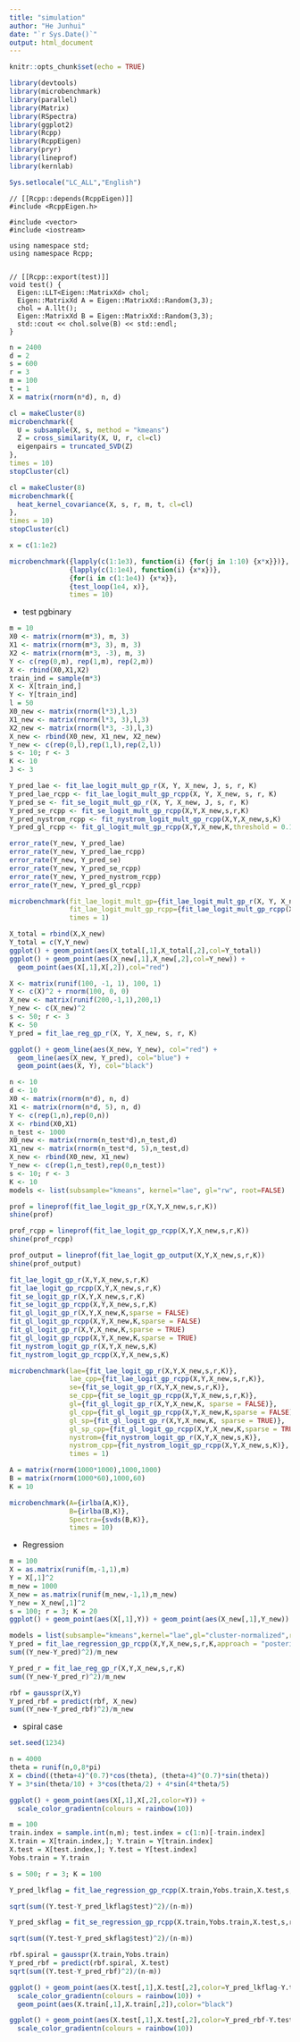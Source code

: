 ```yaml
---
title: "simulation"
author: "He Junhui"
date: "`r Sys.Date()`"
output: html_document
---
```


```r
knitr::opts_chunk$set(echo = TRUE)
```

```r
library(devtools)
library(microbenchmark)
library(parallel)
library(Matrix)
library(RSpectra)
library(ggplot2)
library(Rcpp)
library(RcppEigen)
library(pryr)
library(lineprof)
library(kernlab)
```

```r
Sys.setlocale("LC_ALL","English")
```

```Rcpp
// [[Rcpp::depends(RcppEigen)]]
#include <RcppEigen.h>

#include <vector>
#include <iostream>

using namespace std;
using namespace Rcpp;


// [[Rcpp::export(test)]]
void test() {
  Eigen::LLT<Eigen::MatrixXd> chol;
  Eigen::MatrixXd A = Eigen::MatrixXd::Random(3,3);
  chol = A.llt();
  Eigen::MatrixXd B = Eigen::MatrixXd::Random(3,3);
  std::cout << chol.solve(B) << std::endl;
}
```


```r
n = 2400
d = 2
s = 600
r = 3
m = 100
t = 1
X = matrix(rnorm(n*d), n, d)
```

```r
cl = makeCluster(8)
microbenchmark({
  U = subsample(X, s, method = "kmeans")
  Z = cross_similarity(X, U, r, cl=cl)
  eigenpairs = truncated_SVD(Z)
},
times = 10)
stopCluster(cl)
```

```r
cl = makeCluster(8)
microbenchmark({
  heat_kernel_covariance(X, s, r, m, t, cl=cl)
},
times = 10)
stopCluster(cl)
```

```r
x = c(1:1e2)
```



```r
microbenchmark({lapply(c(1:1e3), function(i) {for(j in 1:10) {x*x}})},
               {lapply(c(1:1e4), function(i) {x*x})},
               {for(i in c(1:1e4)) {x*x}},
               {test_loop(1e4, x)},
               times = 10)
```



+ test pgbinary



```r
m = 10
X0 <- matrix(rnorm(m*3), m, 3)
X1 <- matrix(rnorm(m*3, 3), m, 3)
X2 <- matrix(rnorm(m*3, -3), m, 3)
Y <- c(rep(0,m), rep(1,m), rep(2,m))
X <- rbind(X0,X1,X2)
train_ind = sample(m*3)
X <- X[train_ind,]
Y <- Y[train_ind]
l = 50
X0_new <- matrix(rnorm(l*3),l,3)
X1_new <- matrix(rnorm(l*3, 3),l,3)
X2_new <- matrix(rnorm(l*3, -3),l,3)
X_new <- rbind(X0_new, X1_new, X2_new)
Y_new <- c(rep(0,l),rep(1,l),rep(2,l))
s <- 10; r <- 3
K <- 10
J <- 3
```

```r
Y_pred_lae <- fit_lae_logit_mult_gp_r(X, Y, X_new, J, s, r, K)
Y_pred_lae_rcpp <- fit_lae_logit_mult_gp_rcpp(X, Y, X_new, s, r, K)
Y_pred_se <- fit_se_logit_mult_gp_r(X, Y, X_new, J, s, r, K)
Y_pred_se_rcpp <- fit_se_logit_mult_gp_rcpp(X,Y,X_new,s,r,K)
Y_pred_nystrom_rcpp <- fit_nystrom_logit_mult_gp_rcpp(X,Y,X_new,s,K)
Y_pred_gl_rcpp <- fit_gl_logit_mult_gp_rcpp(X,Y,X_new,K,threshold = 0.1)
```

```r
error_rate(Y_new, Y_pred_lae)
error_rate(Y_new, Y_pred_lae_rcpp)
error_rate(Y_new, Y_pred_se)
error_rate(Y_new, Y_pred_se_rcpp)
error_rate(Y_new, Y_pred_nystrom_rcpp)
error_rate(Y_new, Y_pred_gl_rcpp)
```



```r
microbenchmark(fit_lae_logit_mult_gp={fit_lae_logit_mult_gp_r(X, Y, X_new, J, s, r, K)},
               fit_lae_logit_mult_gp_rcpp={fit_lae_logit_mult_gp_rcpp(X, Y, X_new, s, r, K)},
               times = 1)
```

```r
X_total = rbind(X,X_new)
Y_total = c(Y,Y_new)
ggplot() + geom_point(aes(X_total[,1],X_total[,2],col=Y_total))
ggplot() + geom_point(aes(X_new[,1],X_new[,2],col=Y_new)) +
  geom_point(aes(X[,1],X[,2]),col="red")
```

```r
X <- matrix(runif(100, -1, 1), 100, 1)
Y <- c(X)^2 + rnorm(100, 0, 0)
X_new <- matrix(runif(200,-1,1),200,1)
Y_new <- c(X_new)^2
s <- 50; r <- 3
K <- 50
Y_pred = fit_lae_reg_gp_r(X, Y, X_new, s, r, K)
```

```r
ggplot() + geom_line(aes(X_new, Y_new), col="red") +
  geom_line(aes(X_new, Y_pred), col="blue") +
  geom_point(aes(X, Y), col="black")
```


```r
n <- 10
d <- 10
X0 <- matrix(rnorm(n*d), n, d)
X1 <- matrix(rnorm(n*d, 5), n, d)
Y <- c(rep(1,n),rep(0,n))
X <- rbind(X0,X1)
n_test <- 1000
X0_new <- matrix(rnorm(n_test*d),n_test,d)
X1_new <- matrix(rnorm(n_test*d, 5),n_test,d)
X_new <- rbind(X0_new, X1_new)
Y_new <- c(rep(1,n_test),rep(0,n_test))
s <- 10; r <- 3
K <- 10
models <- list(subsample="kmeans", kernel="lae", gl="rw", root=FALSE)
```



```r
prof = lineprof(fit_lae_logit_gp_r(X,Y,X_new,s,r,K))
shine(prof)
```

```r
prof_rcpp = lineprof(fit_lae_logit_gp_rcpp(X,Y,X_new,s,r,K))
shine(prof_rcpp)
```

```r
prof_output = lineprof(fit_lae_logit_gp_output(X,Y,X_new,s,r,K))
shine(prof_output)
```



```r
fit_lae_logit_gp_r(X,Y,X_new,s,r,K)
fit_lae_logit_gp_rcpp(X,Y,X_new,s,r,K)
fit_se_logit_gp_r(X,Y,X_new,s,r,K)
fit_se_logit_gp_rcpp(X,Y,X_new,s,r,K)
fit_gl_logit_gp_r(X,Y,X_new,K,sparse = FALSE)
fit_gl_logit_gp_rcpp(X,Y,X_new,K,sparse = FALSE)
fit_gl_logit_gp_r(X,Y,X_new,K,sparse = TRUE)
fit_gl_logit_gp_rcpp(X,Y,X_new,K,sparse = TRUE)
fit_nystrom_logit_gp_r(X,Y,X_new,s,K)
fit_nystrom_logit_gp_rcpp(X,Y,X_new,s,K)
```

```r
microbenchmark(lae={fit_lae_logit_gp_r(X,Y,X_new,s,r,K)},
               lae_cpp={fit_lae_logit_gp_rcpp(X,Y,X_new,s,r,K)},
               se={fit_se_logit_gp_r(X,Y,X_new,s,r,K)},
               se_cpp={fit_se_logit_gp_rcpp(X,Y,X_new,s,r,K)},
               gl={fit_gl_logit_gp_r(X,Y,X_new,K, sparse = FALSE)},
               gl_cpp={fit_gl_logit_gp_rcpp(X,Y,X_new,K,sparse = FALSE)},
               gl_sp={fit_gl_logit_gp_r(X,Y,X_new,K, sparse = TRUE)},
               gl_sp_cpp={fit_gl_logit_gp_rcpp(X,Y,X_new,K,sparse = TRUE)},
               nystrom={fit_nystrom_logit_gp_r(X,Y,X_new,s,K)},
               nystrom_cpp={fit_nystrom_logit_gp_rcpp(X,Y,X_new,s,K)},
               times = 1)
```

```r
A = matrix(rnorm(1000*1000),1000,1000)
B = matrix(rnorm(1000*60),1000,60)
K = 10
```


```r
microbenchmark(A={irlba(A,K)},
               B={irlba(B,K)},
               Spectra={svds(B,K)},
               times = 10)
```


+ Regression

```r
m = 100
X = as.matrix(runif(m,-1,1),m)
Y = X[,1]^2
m_new = 1000
X_new = as.matrix(runif(m_new,-1,1),m_new)
Y_new = X_new[,1]^2
s = 100; r = 3; K = 20
ggplot() + geom_point(aes(X[,1],Y)) + geom_point(aes(X_new[,1],Y_new))
```

```r
models = list(subsample="kmeans",kernel="lae",gl="cluster-normalized",root=TRUE)
Y_pred = fit_lae_regression_gp_rcpp(X,Y,X_new,s,r,K,approach = "posterior", models = models)
sum((Y_new-Y_pred)^2)/m_new
```

```r
Y_pred_r = fit_lae_reg_gp_r(X,Y,X_new,s,r,K)
sum((Y_new-Y_pred_r)^2)/m_new
```


```r
rbf = gausspr(X,Y)
Y_pred_rbf = predict(rbf, X_new)
sum((Y_new-Y_pred_rbf)^2)/m_new
```

+ spiral case

```r
set.seed(1234)
```


```r
n = 4000
theta = runif(n,0,8*pi)
X = cbind((theta+4)^(0.7)*cos(theta), (theta+4)^(0.7)*sin(theta))
Y = 3*sin(theta/10) + 3*cos(theta/2) + 4*sin(4*theta/5)
```

```r
ggplot() + geom_point(aes(X[,1],X[,2],color=Y)) +
  scale_color_gradientn(colours = rainbow(10))
```
```r
m = 100
train.index = sample.int(n,m); test.index = c(1:n)[-train.index]
X.train = X[train.index,]; Y.train = Y[train.index]
X.test = X[test.index,]; Y.test = Y[test.index]
Yobs.train = Y.train
```

```r
s = 500; r = 3; K = 100
```

```r
Y_pred_lkflag = fit_lae_regression_gp_rcpp(X.train,Yobs.train,X.test,s,r,K)
```

```r
sqrt(sum((Y.test-Y_pred_lkflag$test)^2)/(n-m))
```

```r
Y_pred_skflag = fit_se_regression_gp_rcpp(X.train,Yobs.train,X.test,s,r,K)
```

```r
sqrt(sum((Y.test-Y_pred_skflag$test)^2)/(n-m))
```


```r
rbf.spiral = gausspr(X.train,Yobs.train)
Y_pred_rbf = predict(rbf.spiral, X.test)
sqrt(sum((Y.test-Y_pred_rbf)^2)/(n-m))
```

```r
ggplot() + geom_point(aes(X.test[,1],X.test[,2],color=Y_pred_lkflag-Y.test)) +
  scale_color_gradientn(colours = rainbow(10)) +
  geom_point(aes(X.train[,1],X.train[,2]),color="black")
```

```r
ggplot() + geom_point(aes(X.test[,1],X.test[,2],color=Y_pred_rbf-Y.test)) +
  scale_color_gradientn(colours = rainbow(10))
```
